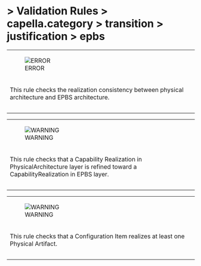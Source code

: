       
= > Validation Rules > capella.category > transition > justification > epbs =
            
{| border="1"
|-
|[[Image:Images/error.gif|ERROR]]
|  
|-
|This rule checks the realization consistency between physical architecture and EPBS architecture. 
|-
|- 
|}            
{| border="1"
|-
|[[Image:Images/warning.gif|WARNING]]
|  
|-
|This rule checks that a Capability Realization in PhysicalArchitecture layer is refined toward a CapabilityRealization in EPBS layer. 
|-
|- 
|}            
{| border="1"
|-
|[[Image:Images/warning.gif|WARNING]]
|  
|-
|This rule checks that a Configuration Item realizes at least one Physical Artifact. 
|-
|- 
|}   